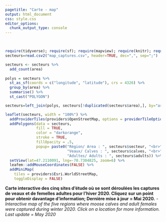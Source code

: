 ```yaml
---
pagetitle: "Carte - map"
output: html_document
css: style.css
editor_options:
  chunk_output_type: console
---
```


\

```r


require(tidyverse); require(sf); require(mapview); require(knitr); require(leaflet)
secteurs=read.csv2("map_captures.csv", header=TRUE, dec=",", sep=";")

secteurs <- secteurs %>% 
  add_count(area)
    
polys = secteurs %>% 
  st_as_sf(coords = c("longitude", "latitude"), crs = 4326) %>%
  group_by(area) %>% 
  summarise() %>%
  st_cast("POLYGON")

secteurs=left_join(polys, secteurs[!duplicated(secteurs$area),], by="area")

leaflet(secteurs, width = "100%") %>% 
  addProviderTiles(providers$OpenStreetMap, options = providerTileOptions(minZoom=4, maxZoom=8)) %>% 
  addPolygons(data = secteurs, 
              fill = TRUE,
              color = "darkorange",
              stroke = TRUE,
              fillOpacity = .5,
              popup= paste0("Région/ Area : ", secteurs$secteur, "<br>",
                            "Veaux/ Calves : ", secteurs$calves, "<br>",
                            "Adultes/ Adults : ", secteurs$adults)) %>%
  setView(lat=47.2110091, lng=-70.7304825, zoom=6) %>% 
  leafem::addMouseCoordinates(FALSE) %>% 
  addMiniMap(
    tiles = providers$Esri.WorldStreetMap,
    toggleDisplay = FALSE)


```

<p style="font-size:14px" >**Carte interactive des cinq sites d'étude où se sont déroulées les captures de veaux et de femelles adultes pour l’hiver 2020. Cliquez sur un point pour obtenir davantage d’information; Dernière mise à jour = Mai 2020.** - *Interactive map of the five regions where moose calves and adult females were captured during winter 2020. Click on a location for more information. Last update = May 2020*</p>
